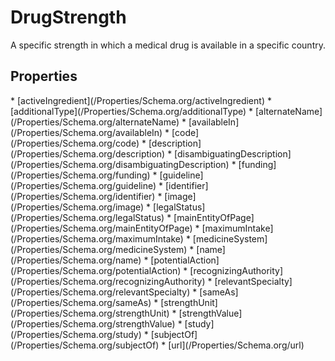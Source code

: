   
# DrugStrength

A specific strength in which a medical drug is available in a specific country.

## Properties

<Grid>
* [activeIngredient](/Properties/Schema.org/activeIngredient)
* [additionalType](/Properties/Schema.org/additionalType)
* [alternateName](/Properties/Schema.org/alternateName)
* [availableIn](/Properties/Schema.org/availableIn)
* [code](/Properties/Schema.org/code)
* [description](/Properties/Schema.org/description)
* [disambiguatingDescription](/Properties/Schema.org/disambiguatingDescription)
* [funding](/Properties/Schema.org/funding)
* [guideline](/Properties/Schema.org/guideline)
* [identifier](/Properties/Schema.org/identifier)
* [image](/Properties/Schema.org/image)
* [legalStatus](/Properties/Schema.org/legalStatus)
* [mainEntityOfPage](/Properties/Schema.org/mainEntityOfPage)
* [maximumIntake](/Properties/Schema.org/maximumIntake)
* [medicineSystem](/Properties/Schema.org/medicineSystem)
* [name](/Properties/Schema.org/name)
* [potentialAction](/Properties/Schema.org/potentialAction)
* [recognizingAuthority](/Properties/Schema.org/recognizingAuthority)
* [relevantSpecialty](/Properties/Schema.org/relevantSpecialty)
* [sameAs](/Properties/Schema.org/sameAs)
* [strengthUnit](/Properties/Schema.org/strengthUnit)
* [strengthValue](/Properties/Schema.org/strengthValue)
* [study](/Properties/Schema.org/study)
* [subjectOf](/Properties/Schema.org/subjectOf)
* [url](/Properties/Schema.org/url)
</Grid>

